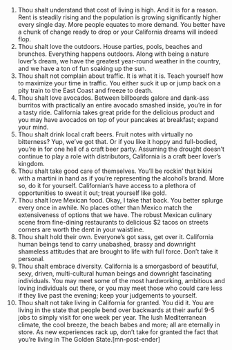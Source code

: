 1. Thou shalt understand that cost of living is high.
And it is for a reason. Rent is steadily rising and the population is growing significantly higher every single day. More people equates to more demand. You better have a chunk of change ready to drop or your California dreams will indeed flop.
2. Thou shalt love the outdoors.
House parties, pools, beaches and brunches. Everything happens outdoors. Along with being a nature lover’s dream, we have the greatest year-round weather in the country, and we have a ton of fun soaking up the sun.
3. Thou shalt not complain about traffic.
It is what it is. Teach yourself how to maximize your time in traffic. You either suck it up or jump back on a pity train to the East Coast and freeze to death.
4. Thou shalt love avocados.
Between billboards galore and dank-ass burritos with practically an entire avocado smashed inside, you’re in for a tasty ride. California takes great pride for the delicious product and you may have avocados on top of your pancakes at breakfast; expand your mind.
5. Thou shalt drink local craft beers.
Fruit notes with virtually no bitterness? Yup, we’ve got that. Or if you like it hoppy and full-bodied, you’re in for one hell of a craft beer party. Assuming the drought doesn’t continue to play a role with distributors, California is a craft beer lover’s kingdom.
6. Thou shalt take good care of themselves.
You’ll be rockin’ that bikini with a martini in hand as if you’re representing the alcohol’s brand. More so, do it for yourself. Californian’s have access to a plethora of opportunities to sweat it out; treat yourself like gold.
7. Thou shalt love Mexican food.
Okay, I take that back. You better splurge every once in awhile. No places other than Mexico match the extensiveness of options that we have. The robust Mexican culinary scene from fine-dining restaurants to delicious $2 tacos on streets corners are worth the dent in your waistline.
8. Thou shalt hold their own.
Everyone’s got sass, get over it. California human beings tend to carry unabashed, brassy and downright shameless attitudes that are brought to life with full force. Don’t take it personal.
9. Thou shalt embrace diversity.
California is a smorgasbord of beautiful, sexy, driven, multi-cultural human beings and downright fascinating individuals. You may meet some of the most hardworking, ambitious and loving individuals out there, or you may meet those who could care less if they live past the evening; keep your judgements to yourself.
10. Thou shalt not take living in California for granted.
You did it. You are living in the state that people bend over backwards at their awful 9-5 jobs to simply visit for one week per year. The lush Mediterranean climate, the cool breeze, the beach babes and more; all are eternally in store. As new experiences rack up, don’t take for granted the fact that you’re living in The Golden State.[mn-post-ender]